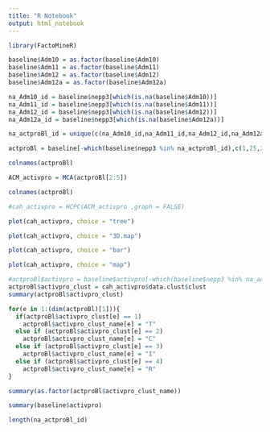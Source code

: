 ---
title: "R Notebook"
output: html_notebook
---

```{r}
library(FactoMineR)
```
```{r}
baseline$Adm10 = as.factor(baseline$Adm10)
baseline$Adm11 = as.factor(baseline$Adm11)
baseline$Adm12 = as.factor(baseline$Adm12)
baseline$Adm12a = as.factor(baseline$Adm12a)
```
```{r}
na_Adm10_id = baseline$nepp3[which(is.na(baseline$Adm10))]
na_Adm11_id = baseline$nepp3[which(is.na(baseline$Adm11))]
na_Adm12_id = baseline$nepp3[which(is.na(baseline$Adm12))]
na_Adm12a_id = baseline$nepp3[which(is.na(baseline$Adm12a))]
```

```{r}
na_actproBl_id = unique(c(na_Adm10_id,na_Adm11_id,na_Adm12_id,na_Adm12a_id))
```

```{r}
actproBl = baseline[-which(baseline$nepp3 %in% na_actproBl_id),c(1,25,27,29,30,594) ]
```
```{r}
colnames(actproBl)
```

```{r}

ACM_activpro = MCA(actproBl[2:5])
```

```{r}
colnames(actproBl)
```
```{r}
#cah_activpro = HCPC(ACM_activpro ,graph = FALSE)
```

```{r}
plot(cah_activpro, choice = "tree")
```
```{r}
plot(cah_activpro, choice = "3D.map")
```
```{r}
plot(cah_activpro, choice = "bar")
```
```{r}
plot(cah_activpro, choice = "map")
```
```{r}
#actproBl$activpro = baseline$activpro[-which(baseline$nepp3 %in% na_actproBl_id)]
actproBl$activpro_clust = cah_activpro$data.clust$clust
summary(actproBl$activpro_clust)
```


```{r}
for(e in 1:(dim(actproBl)[1])){
  if(actproBl$activpro_clust[e] == 1)
    actproBl$activpro_clust_name[e] = "T"
  else if (actproBl$activpro_clust[e] == 2)
    actproBl$activpro_clust_name[e] = "C"
  else if (actproBl$activpro_clust[e] == 3)
    actproBl$activpro_clust_name[e] = "I"
  else if (actproBl$activpro_clust[e] == 4)
    actproBl$activpro_clust_name[e] = "R"
}

```


```{r}
summary(as.factor(actproBl$activpro_clust_name))
```
```{r}
summary(baseline$activpro)
```
```{r}
length(na_actproBl_id)
```


```{r}

```







